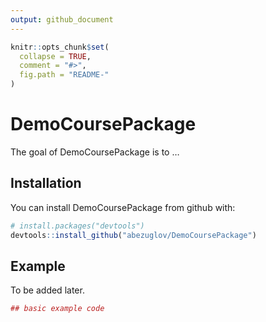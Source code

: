 ```yaml
---
output: github_document
---
```


<!-- README.md is generated from README.Rmd. Please edit that file -->

```r
knitr::opts_chunk$set(
  collapse = TRUE,
  comment = "#>",
  fig.path = "README-"
)
```

# DemoCoursePackage

The goal of DemoCoursePackage is to ...

## Installation

You can install DemoCoursePackage from github with:

```r
# install.packages("devtools")
devtools::install_github("abezuglov/DemoCoursePackage")
```

## Example

To be added later.

```r
## basic example code
```
